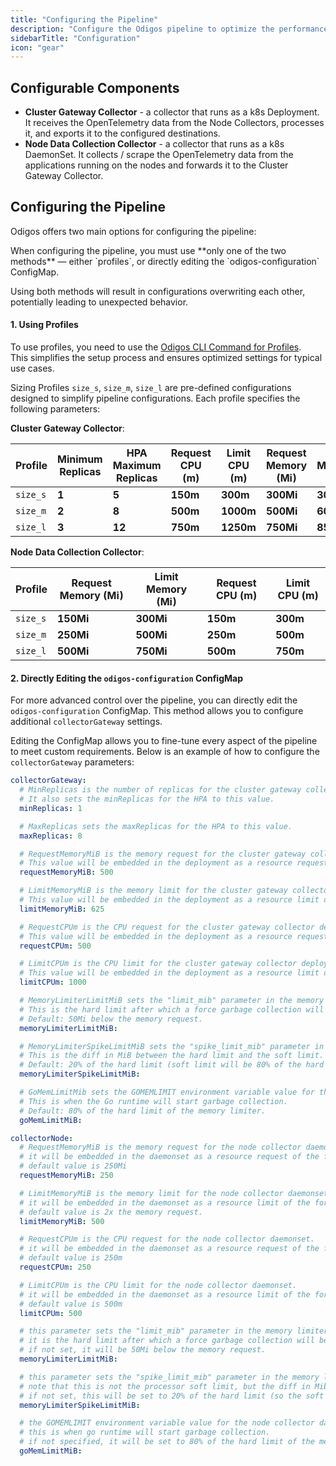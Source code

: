 ```yaml
---
title: "Configuring the Pipeline"
description: "Configure the Odigos pipeline to optimize the performance and resource usage of the Odigos components."
sidebarTitle: "Configuration"
icon: "gear"
---
```



## Configurable Components

- **Cluster Gateway Collector** - a collector that runs as a k8s Deployment. It receives the OpenTelemetry data from the Node Collectors, processes it, and exports it to the configured destinations.
- **Node Data Collection Collector** - a collector that runs as a k8s DaemonSet. It collects / scrape the OpenTelemetry data from the applications running on the nodes and forwards it to the Cluster Gateway Collector.

## Configuring the Pipeline

Odigos offers two main options for configuring the pipeline:

<Warning>
  When configuring the pipeline, you must use **only one of the two methods** — either `profiles`, or directly editing the `odigos-configuration` ConfigMap.

  Using both methods will result in configurations overwriting each other, potentially leading to unexpected behavior.
</Warning>

#### 1. Using Profiles

To use profiles, you need to use the [Odigos CLI Command for Profiles](/cli/odigos_profile).<br />
This simplifies the setup process and ensures optimized settings for typical use cases.

Sizing Profiles `size_s`, `size_m`, `size_l` are pre-defined configurations designed to simplify pipeline configurations. Each profile specifies the following parameters:

**Cluster Gateway Collector**:

| Profile  | Minimum Replicas      | HPA Maximum Replicas      | Request CPU (m)      | Limit CPU (m)      | Request Memory (Mi) | Limit Memory (Mi) |
|----------|-----------------------|----------------------|-----------------|---------------|----------------------|-------------------|
| `size_s` | **1**                 | **5**                | **150m**        | **300m**      | **300Mi**            | **300Mi**         |
| `size_m` | **2**                 | **8**                | **500m**        | **1000m**     | **500Mi**            | **600Mi**         |
| `size_l` | **3**                 | **12**               | **750m**        | **1250m**     | **750Mi**            | **850Mi**        |

**Node Data Collection Collector**:

| Profile  | Request Memory (Mi)  | Limit Memory (Mi) | Request CPU (m)      | Limit CPU (m)
|----------|----------------------|-------------------| ---------------------|-------------------|
| `size_s` | **150Mi**            | **300Mi**         | **150m**             | **300m**         |
| `size_m` | **250Mi**            | **500Mi**         | **250m**             | **500m**         |
| `size_l` | **500Mi**            | **750Mi**         | **500m**             | **750m**         |

#### 2. Directly Editing the `odigos-configuration` ConfigMap

For more advanced control over the pipeline, you can directly edit the `odigos-configuration` ConfigMap. This method allows you to configure additional `collectorGateway` settings.

Editing the ConfigMap allows you to fine-tune every aspect of the pipeline to meet custom requirements. Below is an example of how to configure the `collectorGateway` parameters:

```yaml
collectorGateway:
  # MinReplicas is the number of replicas for the cluster gateway collector deployment.
  # It also sets the minReplicas for the HPA to this value.
  minReplicas: 1

  # MaxReplicas sets the maxReplicas for the HPA to this value.
  maxReplicas: 8

  # RequestMemoryMiB is the memory request for the cluster gateway collector deployment.
  # This value will be embedded in the deployment as a resource request of the form "memory: <value>Mi".
  requestMemoryMiB: 500

  # LimitMemoryMiB is the memory limit for the cluster gateway collector deployment.
  # This value will be embedded in the deployment as a resource limit of the form "memory: <value>Mi".
  limitMemoryMiB: 625

  # RequestCPUm is the CPU request for the cluster gateway collector deployment.
  # This value will be embedded in the deployment as a resource request of the form "cpu: <value>m".
  requestCPUm: 500

  # LimitCPUm is the CPU limit for the cluster gateway collector deployment.
  # This value will be embedded in the deployment as a resource limit of the form "cpu: <value>m".
  limitCPUm: 1000

  # MemoryLimiterLimitMiB sets the "limit_mib" parameter in the memory limiter configuration for the collector gateway.
  # This is the hard limit after which a force garbage collection will be performed.
  # Default: 50Mi below the memory request.
  memoryLimiterLimitMiB: 

  # MemoryLimiterSpikeLimitMiB sets the "spike_limit_mib" parameter in the memory limiter configuration.
  # This is the diff in MiB between the hard limit and the soft limit.
  # Default: 20% of the hard limit (soft limit will be 80% of the hard limit).
  memoryLimiterSpikeLimitMiB: 

  # GoMemLimitMib sets the GOMEMLIMIT environment variable value for the collector gateway deployment.
  # This is when the Go runtime will start garbage collection.
  # Default: 80% of the hard limit of the memory limiter.
  goMemLimitMiB:

collectorNode:
  # RequestMemoryMiB is the memory request for the node collector daemonset.
  # it will be embedded in the daemonset as a resource request of the form "memory: <value>Mi"
  # default value is 250Mi
  requestMemoryMiB: 250

  # LimitMemoryMiB is the memory limit for the node collector daemonset.
  # it will be embedded in the daemonset as a resource limit of the form "memory: <value>Mi"
  # default value is 2x the memory request.
  limitMemoryMiB: 500

  # RequestCPUm is the CPU request for the node collector daemonset.
  # it will be embedded in the daemonset as a resource request of the form "cpu: <value>m"
  # default value is 250m
  requestCPUm: 250

  # LimitCPUm is the CPU limit for the node collector daemonset.
  # it will be embedded in the daemonset as a resource limit of the form "cpu: <value>m"
  # default value is 500m
  limitCPUm: 500

  # this parameter sets the "limit_mib" parameter in the memory limiter configuration for the node collector.
  # it is the hard limit after which a force garbage collection will be performed.
  # if not set, it will be 50Mi below the memory request.
  memoryLimiterLimitMiB: 

  # this parameter sets the "spike_limit_mib" parameter in the memory limiter configuration for the node collector.
  # note that this is not the processor soft limit, but the diff in Mib between the hard limit and the soft limit.
  # if not set, this will be set to 20% of the hard limit (so the soft limit will be 80% of the hard limit).
  memoryLimiterSpikeLimitMiB: 

  # the GOMEMLIMIT environment variable value for the node collector daemonset.
  # this is when go runtime will start garbage collection.
  # if not specified, it will be set to 80% of the hard limit of the memory limiter.
  goMemLimitMiB: 
```

<GettingHelp />
